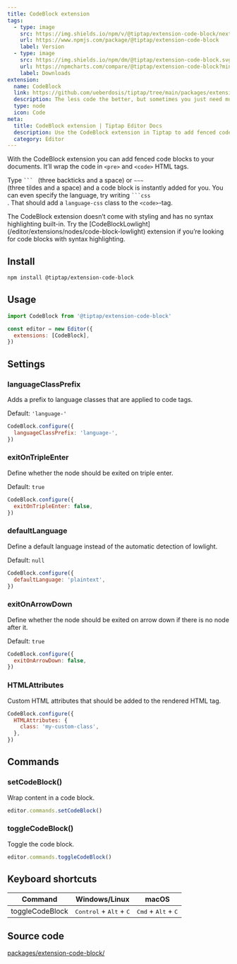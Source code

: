 ```yaml
---
title: CodeBlock extension
tags:
  - type: image
    src: https://img.shields.io/npm/v/@tiptap/extension-code-block/next?label=version
    url: https://www.npmjs.com/package/@tiptap/extension-code-block
    label: Version
  - type: image
    src: https://img.shields.io/npm/dm/@tiptap/extension-code-block.svg
    url: https://npmcharts.com/compare/@tiptap/extension-code-block?minimal=true
    label: Downloads
extension:
  name: CodeBlock
  link: https://github.com/ueberdosis/tiptap/tree/main/packages/extension-code-block
  description: The less code the better, but sometimes you just need multiple lines.
  type: node
  icon: Code
meta:
  title: CodeBlock extension | Tiptap Editor Docs
  description: Use the CodeBlock extension in Tiptap to add fenced code blocks to your documents. Learn more in our docs!
  category: Editor
---
```



With the CodeBlock extension you can add fenced code blocks to your documents. It’ll wrap the code in `<pre>` and `<code>` HTML tags.

Type <code>&grave;&grave;&grave; </code> (three backticks and a space) or <code>&Tilde;&Tilde;&Tilde; </code> (three tildes and a space) and a code block is instantly added for you. You can even specify the language, try writing <code>&grave;&grave;&grave;css </code>. That should add a `language-css` class to the `<code>`-tag.

<Callout title="No syntax highlighting" variant="hint">
  The CodeBlock extension doesn’t come with styling and has no syntax highlighting built-in. Try the
  [CodeBlockLowlight](/editor/extensions/nodes/code-block-lowlight) extension if you’re looking for
  code blocks with syntax highlighting.
</Callout>

<CodeDemo path="/Nodes/CodeBlock" />

## Install

```bash
npm install @tiptap/extension-code-block
```

## Usage

```js
import CodeBlock from '@tiptap/extension-code-block'

const editor = new Editor({
  extensions: [CodeBlock],
})
```

## Settings

### languageClassPrefix

Adds a prefix to language classes that are applied to code tags.

Default: `'language-'`

```js
CodeBlock.configure({
  languageClassPrefix: 'language-',
})
```

### exitOnTripleEnter

Define whether the node should be exited on triple enter.

Default: `true`

```js
CodeBlock.configure({
  exitOnTripleEnter: false,
})
```

### defaultLanguage

Define a default language instead of the automatic detection of lowlight.

Default: `null`

```js
CodeBlock.configure({
  defaultLanguage: 'plaintext',
})
```

### exitOnArrowDown

Define whether the node should be exited on arrow down if there is no node after it.

Default: `true`

```js
CodeBlock.configure({
  exitOnArrowDown: false,
})
```

### HTMLAttributes

Custom HTML attributes that should be added to the rendered HTML tag.

```js
CodeBlock.configure({
  HTMLAttributes: {
    class: 'my-custom-class',
  },
})
```

## Commands

### setCodeBlock()

Wrap content in a code block.

```js
editor.commands.setCodeBlock()
```

### toggleCodeBlock()

Toggle the code block.

```js
editor.commands.toggleCodeBlock()
```

## Keyboard shortcuts

| Command         | Windows/Linux                                      | macOS                                          |
| --------------- | -------------------------------------------------- | ---------------------------------------------- |
| toggleCodeBlock | <kbd>Control</kbd> + <kbd>Alt</kbd> + <kbd>C</kbd> | <kbd>Cmd</kbd> + <kbd>Alt</kbd> + <kbd>C</kbd> |

## Source code

[packages/extension-code-block/](https://github.com/ueberdosis/tiptap/blob/main/packages/extension-code-block/)
